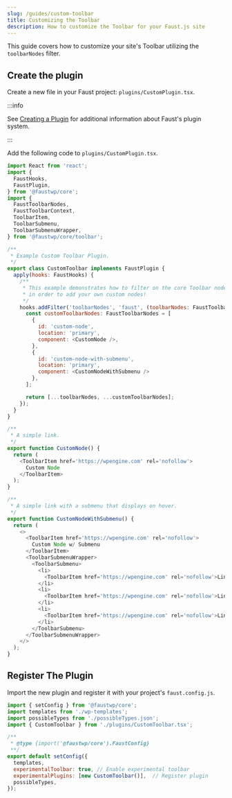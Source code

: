 ```yaml
---
slug: /guides/custom-toolbar
title: Customizing the Toolbar
description: How to customize the Toolbar for your Faust.js site
---
```


This guide covers how to customize your site's Toolbar utilizing the `toolbarNodes` filter.

## Create the plugin

Create a new file in your Faust project: `plugins/CustomPlugin.tsx`.

:::info

See [Creating a Plugin](/plugin-system/creating-a-plugin) for additional information about Faust's plugin system.

:::

Add the following code to `plugins/CustomPlugin.tsx`.

```JavaScript
import React from 'react';
import {
  FaustHooks,
  FaustPlugin,
} from '@faustwp/core';
import {
  FaustToolbarNodes,
  FaustToolbarContext,
  ToolbarItem,
  ToolbarSubmenu,
  ToolbarSubmenuWrapper,
} from '@faustwp/core/toolbar';

/**
 * Example Custom Toolbar Plugin.
 */
export class CustomToolbar implements FaustPlugin {
  apply(hooks: FaustHooks) {
    /**
     * This example demonstrates how to filter on the core Toolbar nodes
     * in order to add your own custom nodes!
     */
    hooks.addFilter('toolbarNodes', 'faust', (toolbarNodes: FaustToolbarNodes, context: FaustToolbarContext) => {
      const customToolbarNodes: FaustToolbarNodes = [
        {
          id: 'custom-node',
          location: 'primary',
          component: <CustomNode />,
        },
        {
          id: 'custom-node-with-submenu',
          location: 'primary',
          component: <CustomNodeWithSubmenu />
        },
      ];

      return [...toolbarNodes, ...customToolbarNodes];
    });
  }
}

/**
 * A simple link.
 */
export function CustomNode() {
  return (
    <ToolbarItem href='https://wpengine.com' rel='nofollow'>
      Custom Node
    </ToolbarItem>
  );
}

/**
 * A simple link with a submenu that displays on hover.
 */
export function CustomNodeWithSubmenu() {
  return (
    <>
      <ToolbarItem href='https://wpengine.com' rel='nofollow'>
        Custom Node w/ Submenu
      </ToolbarItem>
      <ToolbarSubmenuWrapper>
        <ToolbarSubmenu>
          <li>
            <ToolbarItem href='https://wpengine.com' rel='nofollow'>Link</ToolbarItem>
          </li>
          <li>
            <ToolbarItem href='https://wpengine.com' rel='nofollow'>Link</ToolbarItem>
          </li>
          <li>
            <ToolbarItem href='https://wpengine.com' rel='nofollow'>Link</ToolbarItem>
          </li>
        </ToolbarSubmenu>
      </ToolbarSubmenuWrapper>
    </>
  );
}
```

## Register The Plugin

Import the new plugin and register it with your project's `faust.config.js`.

```JavaScript
import { setConfig } from '@faustwp/core';
import templates from './wp-templates';
import possibleTypes from './possibleTypes.json';
import { CustomToolbar } from './plugins/CustomToolbar.tsx';

/**
 * @type {import('@faustwp/core').FaustConfig}
 **/
export default setConfig({
  templates,
  experimentalToolbar: true, // Enable experimental toolbar
  experimentalPlugins: [new CustomToolbar()],  // Register plugin
  possibleTypes,
});
```

